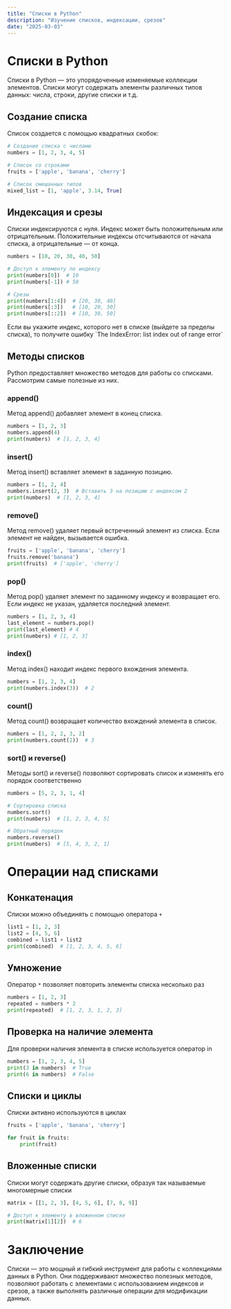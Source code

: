 ```yaml
---
title: "Списки в Python"
description: "Изучение списков, индексации, срезов"
date: "2025-03-03"
---
```



# Списки в Python

Списки в Python — это упорядоченные изменяемые коллекции элементов. Списки могут содержать элементы различных типов данных: числа, строки, другие списки и т.д.

## Создание списка

Список создается с помощью квадратных скобок:

```python
# Создание списка с числами
numbers = [1, 2, 3, 4, 5]

# Список со строками
fruits = ['apple', 'banana', 'cherry']

# Список смешанных типов
mixed_list = [1, 'apple', 3.14, True]
```

## Индексация и срезы

Списки индексируются с нуля. Индекс может быть положительным или отрицательным. Положительные индексы отсчитываются от начала списка, а отрицательные — от конца.

```python
numbers = [10, 20, 30, 40, 50]

# Доступ к элементу по индексу
print(numbers[0])  # 10
print(numbers[-1]) # 50

# Срезы
print(numbers[1:4])  # [20, 30, 40]
print(numbers[:3])   # [10, 20, 30]
print(numbers[::2])  # [10, 30, 50]
```

<Callout type="error" title="Частые ошибки">
  Если вы укажите индекс, которого нет в списке (выйдете за пределы списка), то
  получите ошибку `The IndexError: list index out of range error`
</Callout>

## Методы списков

Python предоставляет множество методов для работы со списками. Рассмотрим самые полезные из них.

### append()

Метод append() добавляет элемент в конец списка.

```python
numbers = [1, 2, 3]
numbers.append(4)
print(numbers)  # [1, 2, 3, 4]
```

### insert()

Метод insert() вставляет элемент в заданную позицию.

```python
numbers = [1, 2, 4]
numbers.insert(2, 3)  # Вставить 3 на позицию с индексом 2
print(numbers)  # [1, 2, 3, 4]
```

### remove()

Метод remove() удаляет первый встреченный элемент из списка. Если элемент не найден, вызывается ошибка.

```python
fruits = ['apple', 'banana', 'cherry']
fruits.remove('banana')
print(fruits)  # ['apple', 'cherry']
```

### pop()

Метод pop() удаляет элемент по заданному индексу и возвращает его. Если индекс не указан, удаляется последний элемент.

```python
numbers = [1, 2, 3, 4]
last_element = numbers.pop()
print(last_element) # 4
print(numbers) # [1, 2, 3]
```

### index()

Метод index() находит индекс первого вхождения элемента.

```python
numbers = [1, 2, 3, 4]
print(numbers.index(3))  # 2
```

### count()

Метод count() возвращает количество вхождений элемента в список.

```python
numbers = [1, 2, 2, 3, 2]
print(numbers.count(2))  # 3
```

### sort() и reverse()

Методы sort() и reverse() позволяют сортировать список и изменять его порядок соответственно

```python
numbers = [5, 2, 3, 1, 4]

# Сортировка списка
numbers.sort()
print(numbers)  # [1, 2, 3, 4, 5]

# Обратный порядок
numbers.reverse()
print(numbers)  # [5, 4, 3, 2, 1]
```

# Операции над списками

## Конкатенация

Списки можно объединять с помощью оператора `+`

```python
list1 = [1, 2, 3]
list2 = [4, 5, 6]
combined = list1 + list2
print(combined)  # [1, 2, 3, 4, 5, 6]
```

## Умножение

Оператор `*` позволяет повторить элементы списка несколько раз

```python
numbers = [1, 2, 3]
repeated = numbers * 2
print(repeated)  # [1, 2, 3, 1, 2, 3]
```

## Проверка на наличие элемента

Для проверки наличия элемента в списке используется оператор in

```python
numbers = [1, 2, 3, 4, 5]
print(3 in numbers)  # True
print(6 in numbers)  # False
```

## Списки и циклы

Списки активно используются в циклах

```python
fruits = ['apple', 'banana', 'cherry']

for fruit in fruits:
    print(fruit)
```

## Вложенные списки

Списки могут содержать другие списки, образуя так называемые многомерные списки

```python
matrix = [[1, 2, 3], [4, 5, 6], [7, 8, 9]]

# Доступ к элементу в вложенном списке
print(matrix[1][2])  # 6
```

# Заключение

Списки — это мощный и гибкий инструмент для работы с коллекциями данных в Python. Они поддерживают множество полезных методов, позволяют работать с элементами с использованием индексов и срезов, а также выполнять различные операции для модификации данных.
